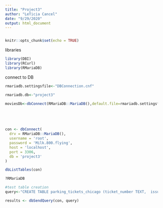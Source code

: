 ```yaml
---
title: "Project3"
author: "LeTicia Cancel"
date: "9/29/2020"
output: html_document
---
```

```r

```

```r
knitr::opts_chunk$set(echo = TRUE)
```
libraries
```r
library(DBI)
library(RCurl)
library(RMariaDB)
```

connect to DB
```r
rmariadb.settingsfile<-"DBConnection.cnf"

rmariadb.db<-"project3"

moviesDb<-dbConnect(RMariaDB::MariaDB(),default.file=rmariadb.settingsfile, group=rmariadb.db)





con <- dbConnect(
  drv = RMariaDB::MariaDB(),
  username = 'root',
  password = 'Milk.800.flying',
  host = 'localhost',
  port = 3306,
  db = 'project3'
)

dbListTables(con)

?RMariaDB

#test table creation
query<-"CREATE TABLE parking_tickets_chicago (ticket_number TEXT,  issue_date TEXT,  violation_location TEXT,  license_plate_number TEXT,  license_plate_state TEXT,  license_plate_type TEXT,  zipcode TEXT,  violation_code TEXT,  violation_description TEXT,  unit INT,  unit_description TEXT,  vehicle_make TEXT,  fine_level1_amount INT,  fine_level2_amount INT,  current_amount_due INT,  total_payments INT,  ticket_queue TEXT,  ticket_queue_date TEXT,  notice_level TEXT,  hearing_disposition TEXT,  notice_number TEXT,  officer TEXT,  address TEXT);"

results <- dbSendQuery(con, query)

```


